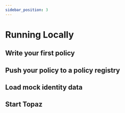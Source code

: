 ```yaml
---
sidebar_position: 3
---
```


# Running Locally

## Write your first policy

## Push your policy to a policy registry

## Load mock identity data

## Start Topaz
